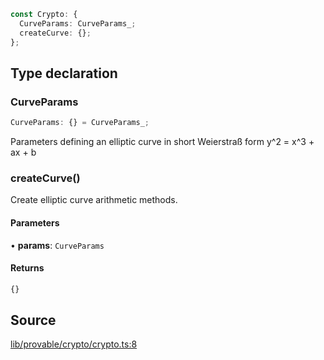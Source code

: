 ```ts
const Crypto: {
  CurveParams: CurveParams_;
  createCurve: {};
};
```

## Type declaration

### CurveParams

```ts
CurveParams: {} = CurveParams_;
```

Parameters defining an elliptic curve in short Weierstraß form
y^2 = x^3 + ax + b

### createCurve()

Create elliptic curve arithmetic methods.

#### Parameters

• **params**: `CurveParams`

#### Returns

```ts
{}
```

## Source

[lib/provable/crypto/crypto.ts:8](https://github.com/o1-labs/o1js/blob/main/src/lib/provable/crypto/crypto.ts#L8)
